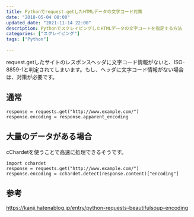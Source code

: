 ```yaml
---
title: Pythonでrequest.getしたHTMLデータの文字コード対策
date: "2018-05-04 00:00"
updated_date: "2021-11-14 22:00"
description: PythonでスクレイピングしたHTMLデータの文字コードを指定する方法
categories: ["スクレイピング"]
tags: ["Python"]

---
```

request.getしたサイトのレスポンスヘッダに文字コード情報がないと、ISO-8859-1と判定されてしまいます。もし、ヘッダに文字コード情報がない場合は、対策が必要です。

## 通常

```
response = requests.get("http://www.example.com/")
response.encoding = response.apparent_encoding
```

## 大量のデータがある場合

cChardetを使うことで高速に処理できるそうです。

```
import cchardet
response = requests.get("http://www.example.com/")
response.encoding = cchardet.detect(response.content)["encoding"]
```

## 参考
https://kanji.hatenablog.jp/entry/python-requests-beautifulsoup-encoding